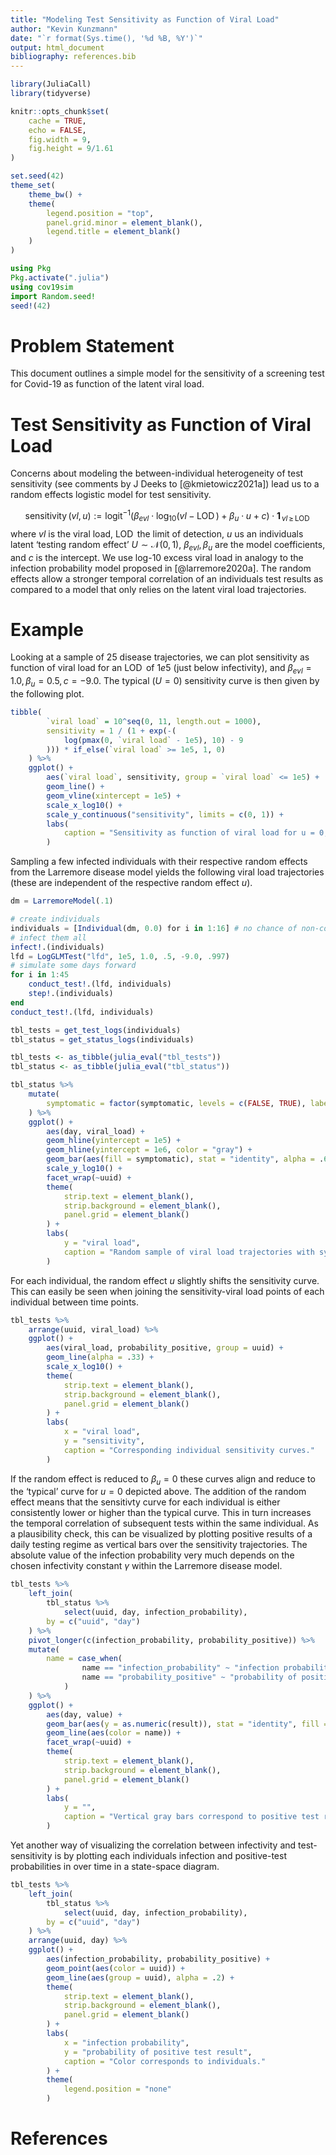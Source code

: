 ```yaml
---
title: "Modeling Test Sensitivity as Function of Viral Load"
author: "Kevin Kunzmann"
date: "`r format(Sys.time(), '%d %B, %Y')`"
output: html_document
bibliography: references.bib
---
```


```r
library(JuliaCall)
library(tidyverse)

knitr::opts_chunk$set(
	cache = TRUE,
	echo = FALSE,
	fig.width = 9,
	fig.height = 9/1.61
)

set.seed(42)
theme_set(
	theme_bw() + 
	theme(
		legend.position = "top",
		panel.grid.minor = element_blank(),
		legend.title = element_blank()
	)
)
```

```julia
using Pkg
Pkg.activate(".julia")
using cov19sim
import Random.seed!
seed!(42)
```



# Problem Statement

This document outlines a simple model for the sensitivity of a screening test
for Covid-19 as function of the latent viral load.



# Test Sensitivity as Function of Viral Load

Concerns about modeling the between-individual heterogeneity of test sensitivity
(see comments by J Deeks to [@kmietowicz2021a]) lead us to a random effects
logistic model for test sensitivity.

$$
\operatorname{sensitivity}(vl, u) := \operatorname{logit}^{-1}\big( 
	\beta_{evl} \cdot \log_{10}( vl - \operatorname{LOD} ) 
	+ \beta_{u}\cdot u
	+ c
\big) \cdot \boldsymbol{1}_{\,vl\, \geq\, \operatorname{LOD}}
$$
where $vl$ is the viral load, $\operatorname{LOD}$ the limit of detection,
$u$ us an individuals latent 'testing random effect' $U\sim\mathcal{N}(0,1)$,
$\beta_{evl}, \beta_u$ are the model coefficients, and $c$ is the intercept.
We use log-10 excess viral load in analogy to the infection probability 
model proposed in [@larremore2020a].
The random effects allow a stronger temporal correlation of an individuals 
test results as compared to a model that only relies on the latent viral load
trajectories.



# Example

Looking at a sample of 25 disease trajectories, we can plot sensitivity as
function of viral load for an $\operatorname{LOD}$ of $1e5$ (just below infectivity), 
and $\beta_{evl} = 1.0, \beta_u = 0.5, c = -9.0$.
The typical ($U=0$) sensitivity curve is then given by the following plot. 

```r
tibble(
		`viral load` = 10^seq(0, 11, length.out = 1000),
		sensitivity = 1 / (1 + exp(-(
			log(pmax(0, `viral load` - 1e5), 10) - 9
		))) * if_else(`viral load` >= 1e5, 1, 0)
	) %>%
	ggplot() +
		aes(`viral load`, sensitivity, group = `viral load` <= 1e5) +
		geom_line() +
		geom_vline(xintercept = 1e5) +
		scale_x_log10() + 
		scale_y_continuous("sensitivity", limits = c(0, 1)) +
		labs(
			caption = "Sensitivity as function of viral load for u = 0; vertical line indicates LOD."
		)
```

Sampling a few infected individuals with their respective random effects from
the Larremore disease model yields the following viral load trajectories 
(these are independent of the respective random effect $u$).

```julia
dm = LarremoreModel(.1)

# create individuals
individuals = [Individual(dm, 0.0) for i in 1:16] # no chance of non-covid symptoms
# infect them all
infect!.(individuals)
lfd = LogGLMTest("lfd", 1e5, 1.0, .5, -9.0, .997)
# simulate some days forward
for i in 1:45
	conduct_test!.(lfd, individuals)
    step!.(individuals)
end
conduct_test!.(lfd, individuals)

tbl_tests = get_test_logs(individuals)
tbl_status = get_status_logs(individuals)
```

```r
tbl_tests <- as_tibble(julia_eval("tbl_tests"))
tbl_status <- as_tibble(julia_eval("tbl_status"))
```

```r
tbl_status %>%
	mutate(
		symptomatic = factor(symptomatic, levels = c(FALSE, TRUE), labels = c("non-symptomatic", "symptomatic"))
	) %>%
	ggplot() +
		aes(day, viral_load) +
		geom_hline(yintercept = 1e5) +
	 	geom_hline(yintercept = 1e6, color = "gray") +
		geom_bar(aes(fill = symptomatic), stat = "identity", alpha = .66) +
		scale_y_log10() +
		facet_wrap(~uuid) +
		theme(
			strip.text = element_blank(),
			strip.background = element_blank(),
			panel.grid = element_blank()
		) + 
		labs(
			y = "viral load",
			caption = "Random sample of viral load trajectories with symptom status; black line indicates LOD; gray line indicates infectivity threshold."
		)
```

For each individual, the random effect $u$ slightly shifts the sensitivity curve.
This can easily be seen when joining the sensitivity-viral load points of each 
individual between time points.

```r
tbl_tests %>%
	arrange(uuid, viral_load) %>%
	ggplot() +
		aes(viral_load, probability_positive, group = uuid) +
		geom_line(alpha = .33) +
		scale_x_log10() +
		theme(
			strip.text = element_blank(),
			strip.background = element_blank(),
			panel.grid = element_blank()
		) + 
		labs(
			x = "viral load",
			y = "sensitivity",
			caption = "Corresponding individual sensitivity curves."
		)
```

If the random effect is reduced to $\beta_{u}=0$ these curves align and reduce
to the 'typical' curve for $u=0$ depicted above.
The addition of the random effect means that the sensitivty curve for each individual
is either consistently lower or higher than the typical curve.
This in turn increases the temporal correlation of subsequent tests within the
same individual.
As a plausibility check, this can be visualized by plotting positive results of
a daily testing regime as vertical bars over the sensitivity trajectories.
The absolute value of the infection probability very much depends on the
chosen infectivity constant $\gamma$ within the Larremore disease model.

```r
tbl_tests %>%
	left_join(
		tbl_status %>%
			select(uuid, day, infection_probability),
		by = c("uuid", "day")
	) %>%
	pivot_longer(c(infection_probability, probability_positive)) %>%
	mutate(
		name = case_when(
				name == "infection_probability" ~ "infection probability",
				name == "probability_positive" ~ "probability of positive test",
			)
	) %>% 
	ggplot() +
		aes(day, value) +
		geom_bar(aes(y = as.numeric(result)), stat = "identity", fill = "gray", position = position_identity()) +
		geom_line(aes(color = name)) + 
		facet_wrap(~uuid) +
		theme(
			strip.text = element_blank(),
			strip.background = element_blank(),
			panel.grid = element_blank()
		) + 
		labs(
			y = "",
			caption = "Vertical gray bars correspond to positive test results."
		)
```

Yet another way of visualizing the correlation between infectivity and 
test-sensitivity is by plotting each individuals infection and positive-test
probabilities in over time in a state-space diagram.

```r
tbl_tests %>%
	left_join(
		tbl_status %>%
			select(uuid, day, infection_probability),
		by = c("uuid", "day")
	) %>% 
	arrange(uuid, day) %>% 
	ggplot() +
		aes(infection_probability, probability_positive) +
		geom_point(aes(color = uuid)) +
		geom_line(aes(group = uuid), alpha = .2) +
		theme(
			strip.text = element_blank(),
			strip.background = element_blank(),
			panel.grid = element_blank()
		) + 
		labs(
			x = "infection probability",
			y = "probability of positive test result",
			caption = "Color corresponds to individuals."
		) +
		theme(
			legend.position = "none"
		)
```



# References
